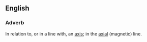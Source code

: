 ==English==
===Adverb===
In relation to, or in a line with, an [[axis]]; in the [[axial]] (magnetic) line.
